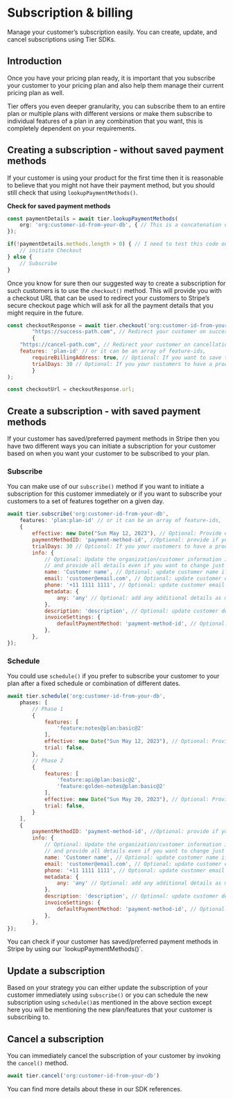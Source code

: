 # Subscription & billing

Manage your customer’s subscription easily. You can create, update, and cancel subscriptions using Tier SDKs.

## Introduction

Once you have your pricing plan ready, it is important that you subscribe your customer to your pricing plan and also help them manage their current pricing plan as well.

Tier offers you even deeper granularity, you can subscribe them to an entire plan or multiple plans with different versions or make them subscribe to individual features of a plan in any combination that you want, this is completely dependent on your requirements.

## Creating a subscription - without saved payment methods

If your customer is using your product for the first time then it is reasonable to believe that you might not have their payment method, but you should still check that using `lookupPaymentMethods()`.

**Check for saved payment methods**

```js
const paymentDetails = await tier.lookupPaymentMethods(
	org: 'org:customer-id-from-your-db', { // This is a concatenation of 'org' and your 'customerId' from your DB
});

if(!paymentDetails.methods.length > 0) { // I need to test this code out
	// initiate Checkout
} else {
	// Subscribe
}
```

Once you know for sure then our suggested way to create a subscription for such customers is to use the `checkout()` method. This will provide you with a checkout URL that can be used to redirect your customers to Stripe’s secure checkout page which will ask for all the payment details that you might require in the future.

```js
const checkoutResponse = await tier.checkout('org:customer-id-from-your-db',
		"https://success-path.com", // Redirect your customer on success
		{
    "https://cancel-path.com", // Redirect your customer on cancellation
    features: 'plan-id' // or it can be an array of feature-ids,
		requireBillingAddress: true, // Optional: If you want to save the address
		trialDays: 30 // Optional: If you your customers to have a product trial
		}
);

const checkoutUrl = checkoutResponse.url;
```

## Create a subscription - with saved payment methods

If your customer has saved/preferred payment methods in Stripe then you have two different ways you can initiate a subscription for your customer based on when you want your customer to be subscribed to your plan.

### Subscribe

You can make use of our `subscribe()` method if you want to initiate a subscription for this customer immediately or if you want to subscribe your customers to a set of features together on a given day.

```js
await tier.subscribe('org:customer-id-from-your-db',
	features: 'plan:plan-id' // or it can be an array of feature-ids,
	{
		effective: new Date("Sun May 12, 2023"), // Optional: Provide effective data of subscription
		paymentMethodID: 'payment-method-id', //Optional: provide if your customer wants to use something different from the default
		trialDays: 30 // Optional: If you your customers to have a product trial
		info: {
			// Optional: Update the organization/customer information if required,
			// and provide all details even if you want to change just one field
			name: 'Customer name', // Optional: update customer name if needed
			email: 'customer@email.com', // Optional: update customer email if needed
			phone: '+11 1111 1111', // Optional: update customer email if needed
			metadata: {
				any: 'any' // Optional: add any additional details as metadata
			},
			description: 'description', // Optional: update customer description if needed
			invoiceSettings: {
				defaultPaymentMethod: 'payment-method-id', // Optional: update customer default payment method if needed
			},
		},
});
```

### Schedule

You could use `schedule()` if you prefer to subscribe your customer to your plan after a fixed schedule or combination of different dates.

```js
await tier.schedule('org:customer-id-from-your-db',
	phases: [
		// Phase 1
		{
			features: [
				'feature:notes@plan:basic@2'
			],
			effective: new Date("Sun May 12, 2023"), // Optional: Provide effective data of subscription
			trial: false,
		},
		// Phase 2
		{
			features: [
				'feature:api@plan:basic@2',
				'feature:golden-notes@plan:basic@2'
			],
			effective: new Date("Sun May 20, 2023"), // Optional: Provide effective data of subscription
			trial: false,
		}
	],
	{
		paymentMethodID: 'payment-method-id', //Optional: provide if your customer wants to use something different from the default
		info: {
			// Optional: Update the organization/customer information if required,
			// and provide all details even if you want to change just one field
			name: 'Customer name', // Optional: update customer name if needed
			email: 'customer@email.com', // Optional: update customer email if needed
			phone: '+11 1111 1111', // Optional: update customer email if needed
			metadata: {
				any: 'any' // Optional: add any additional details as metadata
			},
			description: 'description', // Optional: update customer description if needed
			invoiceSettings: {
				defaultPaymentMethod: 'payment-method-id', // Optional: update customer default payment method if needed
			},
		},
});
```

<Banner>
You can check if your customer has saved/preferred payment methods in Stripe by using our `lookupPaymentMethods()`.

</Banner>

## Update a subscription

Based on your strategy you can either update the subscription of your customer immediately using `subscribe()` or you can schedule the new subscription using `schedule()`as mentioned in the above section except here you will be mentioning the new plan/features that your customer is subscribing to.

## Cancel a subscription

You can immediately cancel the subscription of your customer by invoking the `cancel()` method.

```js
await tier.cancel('org:customer-id-from-your-db')
```

You can find more details about these in our SDK references.
